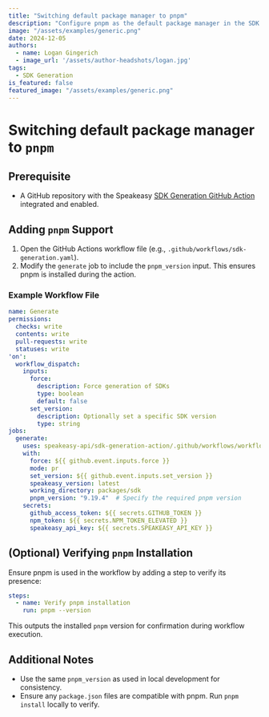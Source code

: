 ```yaml
---
title: "Switching default package manager to pnpm"
description: "Configure pnpm as the default package manager in the SDK generation workflow."
image: "/assets/examples/generic.png"
date: 2024-12-05
authors:
  - name: Logan Gingerich
  - image_url: '/assets/author-headshots/logan.jpg'
tags:
  - SDK Generation
is_featured: false
featured_image: "/assets/examples/generic.png"
---
```


# Switching default package manager to `pnpm`

## Prerequisite

- A GitHub repository with the Speakeasy [SDK Generation GitHub Action](https://github.com/speakeasy-api/sdk-generation-action) integrated and enabled.

## Adding `pnpm` Support

1. Open the GitHub Actions workflow file (e.g., `.github/workflows/sdk-generation.yaml`).
2. Modify the `generate` job to include the `pnpm_version` input. This ensures pnpm is installed during the action.

### Example Workflow File

```yaml
name: Generate
permissions:
  checks: write
  contents: write
  pull-requests: write
  statuses: write
'on':
  workflow_dispatch:
    inputs:
      force:
        description: Force generation of SDKs
        type: boolean
        default: false
      set_version:
        description: Optionally set a specific SDK version
        type: string
jobs:
  generate:
    uses: speakeasy-api/sdk-generation-action/.github/workflows/workflow-executor.yaml@v15
    with:
      force: ${{ github.event.inputs.force }}
      mode: pr
      set_version: ${{ github.event.inputs.set_version }}
      speakeasy_version: latest
      working_directory: packages/sdk
      pnpm_version: "9.19.4"  # Specify the required pnpm version
    secrets:
      github_access_token: ${{ secrets.GITHUB_TOKEN }}
      npm_token: ${{ secrets.NPM_TOKEN_ELEVATED }}
      speakeasy_api_key: ${{ secrets.SPEAKEASY_API_KEY }}
```
## (Optional) Verifying `pnpm` Installation

Ensure pnpm is used in the workflow by adding a step to verify its presence:

```yaml
steps:
  - name: Verify pnpm installation
    run: pnpm --version
```

This outputs the installed `pnpm` version for confirmation during workflow execution.

## Additional Notes

- Use the same `pnpm_version` as used in local development for consistency.
- Ensure any `package.json` files are compatible with pnpm. Run `pnpm install` locally to verify.